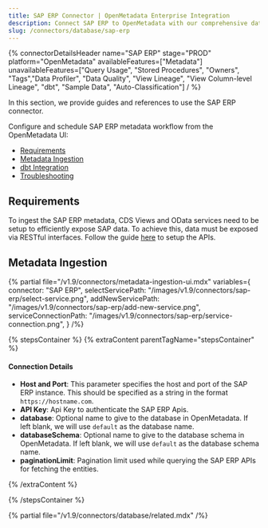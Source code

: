```yaml
---
title: SAP ERP Connector | OpenMetadata Enterprise Integration
description: Connect SAP ERP to OpenMetadata with our comprehensive database connector guide. Setup instructions, configuration steps, and metadata extraction tips.
slug: /connectors/database/sap-erp
---
```







{% connectorDetailsHeader
name="SAP ERP"
stage="PROD"
platform="OpenMetadata"
availableFeatures=["Metadata"]
unavailableFeatures=["Query Usage", "Stored Procedures", "Owners", "Tags","Data Profiler", "Data Quality", "View Lineage", "View Column-level Lineage", "dbt", "Sample Data", "Auto-Classification"]
/ %}


In this section, we provide guides and references to use the SAP ERP connector.

Configure and schedule SAP ERP metadata workflow from the OpenMetadata UI:

- [Requirements](#requirements)
- [Metadata Ingestion](#metadata-ingestion)
- [dbt Integration](/connectors/ingestion/workflows/dbt)
- [Troubleshooting](/connectors/database/sap-erp/troubleshooting)

<IngestionModeTiles yamlPath="/snippets/connectors/database/sap-erp/yaml" />

## Requirements

To ingest the SAP ERP metadata, CDS Views and OData services need to be setup to efficiently expose SAP data. To achieve this, data must be exposed via RESTful interfaces.
Follow the guide [here](/connectors/database/sap-erp/setup-sap-apis) to setup the APIs.

## Metadata Ingestion

{% partial 
  file="/v1.9/connectors/metadata-ingestion-ui.mdx" 
  variables={
    connector: "SAP ERP", 
    selectServicePath: "/images/v1.9/connectors/sap-erp/select-service.png",
    addNewServicePath: "/images/v1.9/connectors/sap-erp/add-new-service.png",
    serviceConnectionPath: "/images/v1.9/connectors/sap-erp/service-connection.png",
} 
/%}

{% stepsContainer %}
{% extraContent parentTagName="stepsContainer" %}

#### Connection Details

- **Host and Port**: This parameter specifies the host and port of the SAP ERP instance. This should be specified as a string in the format `https://hostname.com`.
- **API Key**: Api Key to authenticate the SAP ERP Apis.
- **database**: Optional name to give to the database in OpenMetadata. If left blank, we will use `default` as the database name.
- **databaseSchema**: Optional name to give to the database schema in OpenMetadata. If left blank, we will use `default` as the database schema name.
- **paginationLimit**: Pagination limit used while querying the SAP ERP APIs for fetching the entities.

<AdvancedConfiguration />

{% /extraContent %}

<TestConnection />

<ConfigureIngestion />

<IngestionScheduleAndDeploy />

{% /stepsContainer %}

{% partial file="/v1.9/connectors/database/related.mdx" /%}
